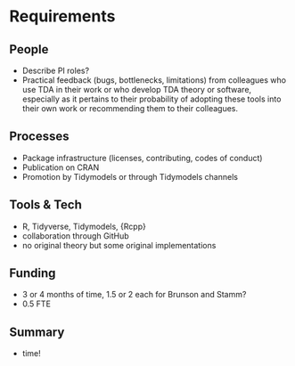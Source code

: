 # Requirements
<!-- 
An idea of what is required to make the project actually happen
-->

## People
<!--
Who needs to be involved, what's the proposed structure, what will it take to get their involvement?
-->

* Describe PI roles?
* Practical feedback (bugs, bottlenecks, limitations) from colleagues who use TDA in their work or who develop TDA theory or software, especially as it pertains to their probability of adopting these tools into their own work or recommending them to their colleagues.

## Processes
<!-- 
What processes need to be put in place e.g. codes of conduct, regular ISC meetings, handover to the community at large?
-->

* Package infrastructure (licenses, contributing, codes of conduct)
* Publication on CRAN
* Promotion by Tidymodels or through Tidymodels channels

## Tools & Tech
<!--
What is going to be needed to deliver this project? 

Will cloud computing be used - if yes are there are necessary components that will be deciding factors between providers?

Are there tools or tech that don't exist that will be produced to facilitate the project?
-->

* R, Tidyverse, Tidymodels, {Rcpp}
* collaboration through GitHub
* no original theory but some original implementations

## Funding
<!-- 
[TO DO] THE GUIDANCE IS PRETTY UNCLEAR, ESP IN LIGHT OF GABOR'S PROPOSAL VS AWARD SIZE
-->

* 3 or 4 months of time, 1.5 or 2 each for Brunson and Stamm?
* 0.5 FTE

## Summary
<!--
A summary of the requirements that contextualises the costs
-->

* time!
